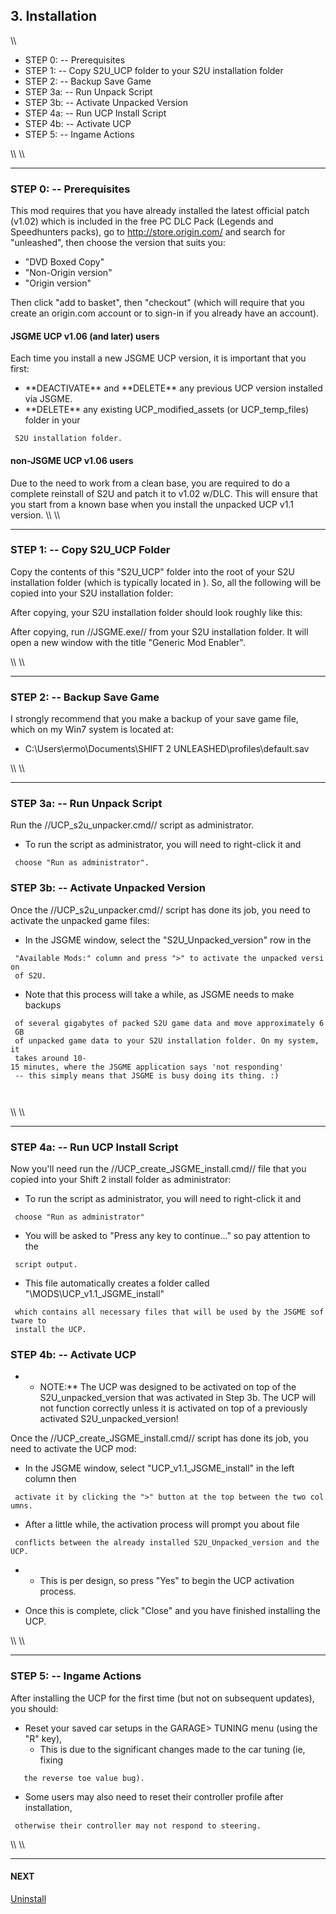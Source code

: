 == 3. Installation ==
\\
* STEP 0: -- Prerequisites
* STEP 1: -- Copy S2U_UCP folder to your S2U installation folder
* STEP 2: -- Backup Save Game
* STEP 3a: -- Run Unpack Script
* STEP 3b: -- Activate Unpacked Version
* STEP 4a: -- Run UCP Install Script
* STEP 4b: -- Activate UCP
* STEP 5: -- Ingame Actions
\\
\\
----
=== STEP 0: -- Prerequisites ===

This mod requires that you have already installed the latest official patch
(v1.02) which is included in the free PC DLC Pack (Legends and Speedhunters
packs), go to http://store.origin.com/ and search for "unleashed", then choose
the version that suits you:

* "DVD Boxed Copy"
* "Non-Origin version"
* "Origin version"

Then click "add to basket", then "checkout" (which will require that you create
an origin.com account or to sign-in if you already have an account). 

==== JSGME UCP v1.06 (and later) users ====

Each time you install a new JSGME UCP version, it is important that you first:
* **DEACTIVATE** and **DELETE** any previous UCP version installed via JSGME.
* **DELETE** any existing UCP_modified_assets (or UCP_temp_files) folder in your
  S2U installation folder.

==== non-JSGME UCP v1.06 users ====

Due to the need to work from a clean base, you are required to do a complete
reinstall of S2U and patch it to v1.02 w/DLC. This will ensure that you start
from a known base when you install the unpacked UCP v1.1 version.
\\
\\
----
=== STEP 1: -- Copy S2U_UCP Folder ===

Copy the contents of this "S2U_UCP" folder into the root of your S2U installation folder (which is typically located in {{{"C:\Program Files (x86)\Electronic Arts\SHIFT 2 UNLEASHED\"}}}).
So, all the following will be copied into your S2U installation folder:

{{images/UCP_STEP_1a_file_list.png}}

After copying, your S2U installation folder should look roughly like this:

{{images/UCP_STEP_1b_copy_to_s2u_installation_folder.png}}
		
After copying, run //JSGME.exe// from your S2U installation folder.
It will open a new window with the title "Generic Mod Enabler".

{{images/UCP_STEP_1c_JSGME_1st_run.png}}

\\
\\
----
=== STEP 2: -- Backup Save Game ===

I strongly recommend that you make a backup of your save game file, which on my
Win7 system is located at:

* C:\Users\ermo\Documents\SHIFT 2 UNLEASHED\profiles\default.sav
\\
\\
----
=== STEP 3a: -- Run Unpack Script ===

Run the //UCP_s2u_unpacker.cmd// script as administrator.
 
{{images/UCP_STEP_3a_s2u_unpacker.cmd_run_as_administrator.png}}

* To run the script as administrator, you will need to right-click it and
  choose "Run as administrator".

{{images/UCP_STEP_3ab_s2u_unpacker.cmd.png}}
{{images/UCP_STEP_3ac_s2u_unpacker.cmd_finished.png}}

=== STEP 3b: -- Activate Unpacked Version ===

Once the //UCP_s2u_unpacker.cmd// script has done its job, you need to activate
the unpacked game files:

{{images/UCP_STEP_3ba_JSGME_activate_s2u_unpacked_version.png}}

* In the JSGME window, select the "S2U_Unpacked_version" row in the
  "Available Mods:" column and press ">" to activate the unpacked version
  of S2U.
* Note that this process will take a while, as JSGME needs to make backups
  of several gigabytes of packed S2U game data and move approximately 6 GB
  of unpacked game data to your S2U installation folder. On my system, it
  takes around 10-15 minutes, where the JSGME application says 'not responding'
  -- this simply means that JSGME is busy doing its thing. :)
  
  
{{images/UCP_STEP_3bb_JSGME_finished_activating_s2u_unpacked_version.png}}
\\
\\
----
=== STEP 4a: -- Run UCP Install Script ===

Now you'll need run the //UCP_create_JSGME_install.cmd// file that you copied
into your Shift 2 install folder as administrator:

{{images/UCP_STEP_4a_create_JSGME_install.cmd_run_as_administrator.png}}

* To run the script as administrator, you will need to right-click it and
  choose "Run as administrator"

{{images/UCP_STEP_4ab_create_JSGME_install.cmd.png}}

* You will be asked to "Press any key to continue..." so pay attention to the
  script output.

{{images/UCP_STEP_4ac_create_JSGME_install_finished.cmd.png}}

* This file automatically creates a folder called "\MODS\UCP_v1.1_JSGME_install"
  which contains all necessary files that will be used by the JSGME software to
  install the UCP. 

=== STEP 4b: -- Activate UCP ===

**NOTE:** The UCP was designed to be activated on top of the S2U_unpacked_version that was activated in Step 3b. The UCP will not function correctly unless it is activated on top of a previously activated S2U_unpacked_version!

Once the //UCP_create_JSGME_install.cmd// script has done its job, you need to
activate the UCP mod:

{{images/UCP_STEP_4ba_JSGME_activate_ucp_JSGME_install.png}}

* In the JSGME window, select "UCP_v1.1_JSGME_install" in the left column then
  activate it by clicking the ">" button at the top between the two columns.
* After a little while, the activation process will prompt you about file
  conflicts between the already installed S2U_Unpacked_version and the UCP.
**  This is per design, so press "Yes" to begin the UCP activation process.

{{images/UCP_STEP_4bb_JSGME_finished_activating_ucp_JSGME_install.png}}

* Once this is complete, click "Close" and you have finished installing the UCP.
\\
\\
----
=== STEP 5: -- Ingame Actions ===

After installing the UCP for the first time (but not on subsequent updates),
you should:

* Reset your saved car setups in the GARAGE> TUNING menu (using the "R" key),
**  This is due to the significant changes made to the car tuning (ie, fixing
    the reverse toe value bug). 
* Some users may also need to reset their controller profile after installation,
  otherwise their controller may not respond to steering.
\\
\\
----
==== NEXT ====
[[Uninstall]]